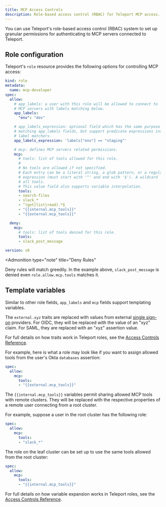 ```yaml
---
title: MCP Access Controls
description: Role-based access control (RBAC) for Teleport MCP access.
---
```


You can use Teleport's role-based access control (RBAC) system to set up
granular permissions for authenticating to MCP servers connected to Teleport.

## Role configuration

Teleport's `role` resource provides the following options for controlling MCP
access:
```yaml
kind: role
metadata:
  name: mcp-developer
spec:
  allow:
    # app_labels: a user with this role will be allowed to connect to
    # MCP servers with labels matching below.
    app_labels:
      "env": "dev"

    # app_labels_expression: optional field which has the same purpose of the
    # matching app_labels fields, but support predicate expressions instead of
    # label matchers.
    app_labels_expression: 'labels["env"] == "staging"'

    # mcp: defines MCP servers related permissions.
    mcp:
      # tools: list of tools allowed for this role.
      #
      # No tools are allowed if not specified.
      # Each entry can be a literal string, a glob pattern, or a regular
      # expression (must start with '^' and end with '$'). A wildcard '*' allows
      # all tools.
      # This value field also supports variable interpolation.
      tools:
      - search-files
      - slack_*
      - ^(get|list|read).*$
      - "{{internal.mcp_tools}}"
      - "{{external.mcp_tools}}"

  deny:
    mcp:
      # tools: list of tools denied for this role.
      tools:
      - slack_post_message

version: v8
```

<Admonition
  type="note"
  title="Deny Rules"
>
  Deny rules will match greedily. In the example above, `slack_post_message` is
  denied even `role.allow.mcp.tools` matches it.
</Admonition>

## Template variables

Similar to other role fields, `app_labels` and `mcp` fields support templating
variables.

The `external.xyz` traits are replaced with values from external [single
sign-on](../../admin-guides/access-controls/sso/sso.mdx) providers. For OIDC,
they will be replaced with the value of an "xyz" claim. For SAML, they are
replaced with an "xyz" assertion value.

For full details on how traits work in Teleport roles, see the [Access Controls
Reference](../../reference/access-controls/roles.mdx).

For example, here is what a role may look like if you want to assign allowed
tools from the user's Okta `databases` assertion:

```yaml
spec:
  allow:
    mcp:
      tools:
      - "{{external.mcp_tools}}"
```

The `{{internal.mcp_tools}}` variables permit sharing allowed MCP tools with
remote clusters. They will be replaced with the respective properties of a
remote user connecting from a root cluster.

For example, suppose a user in the root cluster has the following role:

```yaml
spec:
  allow:
    mcp:
      tools:
      - "slack_*"
```

The role on the leaf cluster can be set up to use the same tools allowed from
the root cluster:

```yaml
spec:
  allow:
    mcp:
      tools:
      - "{{internal.mcp_tools}}"
```

For full details on how variable expansion works in Teleport roles, see the
[Access Controls
Reference](../../reference/access-controls/roles.mdx).
